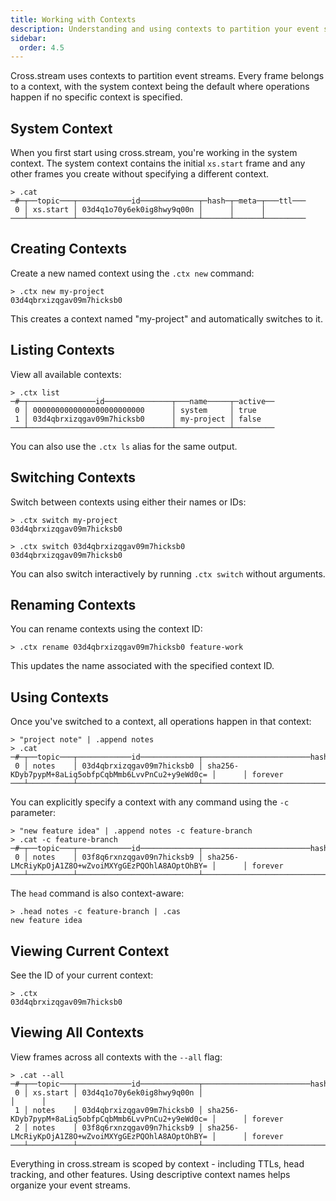 ```yaml
---
title: Working with Contexts
description: Understanding and using contexts to partition your event streams
sidebar:
  order: 4.5
---
```



Cross.stream uses contexts to partition event streams. Every frame belongs to a
context, with the system context being the default where operations happen if no
specific context is specified.

## System Context

When you first start using cross.stream, you're working in the system context.
The system context contains the initial `xs.start` frame and any other frames
you create without specifying a different context.

```nushell withOutput
> .cat
─#─┬──topic───┬────────────id─────────────┬─hash─┬─meta─┬───ttl───
 0 │ xs.start │ 03d4q1o70y6ek0ig8hwy9q00n │      │      │
───┴──────────┴───────────────────────────┴──────┴──────┴─────────
```

## Creating Contexts

Create a new named context using the `.ctx new` command:

```nushell withOutput
> .ctx new my-project
03d4qbrxizqgav09m7hicksb0
```

This creates a context named "my-project" and automatically switches to it.

## Listing Contexts

View all available contexts:

```nushell withOutput
> .ctx list
─#─┬───────────────id───────────────┬───name─────┬─active──
 0 │ 0000000000000000000000000      │ system     │ true
 1 │ 03d4qbrxizqgav09m7hicksb0      │ my-project │ false
───┴────────────────────────────────┴────────────┴─────────
```

You can also use the `.ctx ls` alias for the same output.

## Switching Contexts

Switch between contexts using either their names or IDs:

```nushell withOutput
> .ctx switch my-project
03d4qbrxizqgav09m7hicksb0

> .ctx switch 03d4qbrxizqgav09m7hicksb0
03d4qbrxizqgav09m7hicksb0
```

You can also switch interactively by running `.ctx switch` without arguments.

## Renaming Contexts

You can rename contexts using the context ID:

```nushell withOutput
> .ctx rename 03d4qbrxizqgav09m7hicksb0 feature-work
```

This updates the name associated with the specified context ID.

## Using Contexts

Once you've switched to a context, all operations happen in that context:

```nushell withOutput
> "project note" | .append notes
> .cat
─#─┬──topic───┬────────────id─────────────┬────────────────────────hash─────────────────────────┬─meta─┬───ttl───
 0 │ notes    │ 03d4qbrxizqgav09m7hicksb0 │ sha256-KDyb7pypM+8aLiq5obfpCqbMmb6LvvPnCu2+y9eWd0c= │      │ forever
───┴──────────┴───────────────────────────┴─────────────────────────────────────────────────────┴──────┴─────────
```

You can explicitly specify a context with any command using the `-c` parameter:

```nushell withOutput
> "new feature idea" | .append notes -c feature-branch
> .cat -c feature-branch
─#─┬──topic───┬────────────id─────────────┬────────────────────────hash─────────────────────────┬─meta─┬───ttl───
 0 │ notes    │ 03f8q6rxnzqgav09n7hicksb9 │ sha256-LMcRiyKpOjA1Z8O+wZvoiMXYgGEzPQOhlA8AOptOhBY= │      │ forever
───┴──────────┴───────────────────────────┴─────────────────────────────────────────────────────┴──────┴─────────
```

The `head` command is also context-aware:

```nushell withOutput
> .head notes -c feature-branch | .cas
new feature idea
```

## Viewing Current Context

See the ID of your current context:

```nushell withOutput
> .ctx
03d4qbrxizqgav09m7hicksb0
```

## Viewing All Contexts

View frames across all contexts with the `--all` flag:

```nushell withOutput
> .cat --all
─#─┬──topic───┬────────────id─────────────┬────────────────────────hash─────────────────────────┬─meta─┬───ttl───
 0 │ xs.start │ 03d4q1o70y6ek0ig8hwy9q00n │                                                     │      │
 1 │ notes    │ 03d4qbrxizqgav09m7hicksb0 │ sha256-KDyb7pypM+8aLiq5obfpCqbMmb6LvvPnCu2+y9eWd0c= │      │ forever
 2 │ notes    │ 03f8q6rxnzqgav09n7hicksb9 │ sha256-LMcRiyKpOjA1Z8O+wZvoiMXYgGEzPQOhlA8AOptOhBY= │      │ forever
───┴──────────┴───────────────────────────┴─────────────────────────────────────────────────────┴──────┴─────────
```

<Aside type="tip">
Everything in cross.stream is scoped by context - including TTLs, head tracking, and other features. Using descriptive context names helps organize your event streams.
</Aside>
